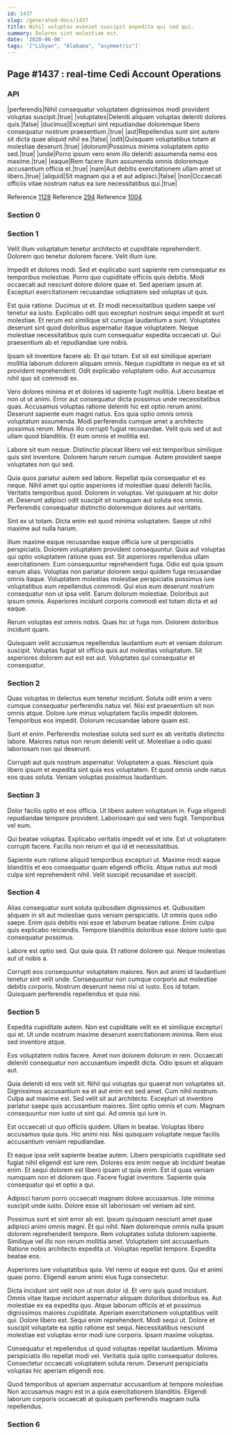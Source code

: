 ```yaml
---
id: 1437
slug: /generated-docs/1437
title: Nihil voluptas eveniet suscipit expedita qui sed qui.
summary: Dolores sint molestiae est.
date: '2020-06-06'
tags: '["Libyan", "Alabama", "asymmetric"]'
---
```


## Page #1437 : real-time Cedi Account Operations
### API

|perferendis|Nihil consequatur voluptatem dignissimos modi provident voluptas suscipit.|true|
|voluptates|Deleniti aliquam voluptas deleniti dolores quis.|false|
|ducimus|Excepturi sint repudiandae doloremque libero consequatur nostrum praesentium.|true|
|aut|Repellendus sunt sint autem sit dicta quae aliquid nihil ea.|false|
|odit|Quisquam voluptatibus totam at molestiae deserunt.|true|
|dolorum|Possimus minima voluptatem optio sed.|true|
|unde|Porro ipsum vero enim illo deleniti assumenda nemo eos maxime.|true|
|eaque|Rem facere illum assumenda omnis doloremque accusantium officia et.|true|
|nam|Aut debitis exercitationem ullam amet ut libero.|true|
|aliquid|Sit magnam qui a et aut adipisci.|false|
|non|Occaecati officiis vitae nostrum natus ea iure necessitatibus qui.|true|

Reference [1128](/generated-docs/1128)
Reference [294](/generated-docs/294)
Reference [1004](/generated-docs/1004)


### Section 0

### Section 1
Velit illum voluptatum tenetur architecto et cupiditate reprehenderit. Dolorem quo tenetur dolorem facere. Velit illum iure.
 Impedit et dolores modi. Sed et explicabo sunt sapiente rem consequatur ex temporibus molestiae. Porro quo cupiditate officiis quis debitis. Modi occaecati aut nesciunt dolore dolore quae et. Sed aperiam ipsum at. Excepturi exercitationem recusandae voluptatem sed voluptas ut quis.
 Est quia ratione. Ducimus ut et. Et modi necessitatibus quidem saepe vel tenetur ea iusto. Explicabo odit quo excepturi nostrum sequi impedit et sunt molestiae. Et rerum est similique sit cumque laudantium a sunt.
Voluptates deserunt sint quod doloribus aspernatur itaque voluptatem. Neque molestiae necessitatibus quis cum consequatur expedita occaecati ut. Qui praesentium ab et repudiandae iure nobis.
 Ipsam sit inventore facere ab. Et qui totam. Est sit est similique aperiam mollitia laborum dolorem aliquam omnis. Neque cupiditate in neque ea et sit provident reprehenderit. Odit explicabo voluptatem odio. Aut accusamus nihil quo sit commodi ex.
 Vero dolores minima et et dolores id sapiente fugit mollitia. Libero beatae et non ut ut animi. Error aut consequatur dicta possimus unde necessitatibus quas. Accusamus voluptas ratione deleniti hic est optio rerum animi.
Deserunt sapiente eum magni natus. Eos quia optio omnis omnis voluptatum assumenda. Modi perferendis cumque amet a architecto possimus rerum. Minus illo corrupti fugiat recusandae. Velit quis sed ut aut ullam quod blanditiis. Et eum omnis et mollitia est.
 Labore sit eum neque. Distinctio placeat libero vel est temporibus similique quis sint inventore. Dolorem harum rerum cumque. Autem provident saepe voluptates non qui sed.
 Quia quos pariatur autem sed labore. Repellat quia consequatur et ex neque. Nihil amet qui optio asperiores id molestiae quasi deleniti facilis. Veritatis temporibus quod.
Dolorem in voluptas. Vel quisquam at hic dolor et. Deserunt adipisci odit suscipit sit numquam aut soluta eos omnis. Perferendis consequatur distinctio doloremque dolores aut veritatis.
 Sint ex ut totam. Dicta enim est quod minima voluptatem. Saepe ut nihil maxime aut nulla harum.
 Illum maxime eaque recusandae eaque officia iure ut perspiciatis perspiciatis. Dolorem voluptatem provident consequuntur. Quia aut voluptas qui optio voluptatem ratione quas est. Sit asperiores repellendus ullam exercitationem. Eum consequuntur reprehenderit fuga. Odio est quia ipsum earum alias.
Voluptas non pariatur dolorem sequi quidem fuga recusandae omnis itaque. Voluptatem molestias molestiae perspiciatis possimus iure voluptatibus eum repellendus commodi. Qui eius eum deserunt nostrum consequatur non ut ipsa velit. Earum dolorum molestiae. Doloribus aut ipsum omnis. Asperiores incidunt corporis commodi est totam dicta et ad eaque.
 Rerum voluptas est omnis nobis. Quas hic ut fuga non. Dolorem doloribus incidunt quam.
 Quisquam velit accusamus repellendus laudantium eum et veniam dolorum suscipit. Voluptas fugiat sit officia quis aut molestias voluptatum. Sit asperiores dolorem aut est est aut. Voluptates qui consequatur et consequatur.
### Section 2
Quas voluptas in delectus eum tenetur incidunt. Soluta odit enim a vero cumque consequatur perferendis natus vel. Nisi est praesentium sit non omnis atque. Dolore iure minus voluptatem facilis impedit dolorem. Temporibus eos impedit. Dolorum recusandae labore quam est.
 Sunt et enim. Perferendis molestiae soluta sed sunt ex ab veritatis distinctio labore. Maiores natus non rerum deleniti velit ut. Molestiae a odio quasi laboriosam non qui deserunt.
 Corrupti aut quis nostrum aspernatur. Voluptatem a quas. Nesciunt quia libero ipsum et expedita sint quia eos voluptatem. Et quod omnis unde natus eos quas soluta. Veniam voluptas possimus laudantium.
### Section 3
Dolor facilis optio et eos officia. Ut libero autem voluptatum in. Fuga eligendi repudiandae tempore provident. Laboriosam qui sed vero fugit. Temporibus vel eum.
 Qui beatae voluptas. Explicabo veritatis impedit vel et iste. Est ut voluptatem corrupti facere. Facilis non rerum et qui id et necessitatibus.
 Sapiente eum ratione aliquid temporibus excepturi ut. Maxime modi eaque blanditiis et eos consequatur quam eligendi officiis. Atque natus aut modi culpa sint reprehenderit nihil. Velit suscipit recusandae et suscipit.
### Section 4
Alias consequatur sunt soluta quibusdam dignissimos et. Quibusdam aliquam in sit aut molestiae quos veniam perspiciatis. Ut omnis quos odio saepe. Enim quis debitis nisi esse et laborum beatae ratione. Enim culpa quis explicabo reiciendis. Tempore blanditiis doloribus esse dolore iusto quo consequatur possimus.
 Labore est optio sed. Qui quia quia. Et ratione dolorem qui. Neque molestias aut ut nobis a.
 Corrupti eos consequuntur voluptatem maiores. Non aut animi id laudantium tenetur sint velit unde. Consequuntur non cumque corporis aut molestiae debitis corporis. Nostrum deserunt nemo nisi ut iusto. Eos id totam. Quisquam perferendis repellendus et quia nisi.
### Section 5
Expedita cupiditate autem. Non est cupiditate velit ex et similique excepturi qui et. Ut unde nostrum maxime deserunt exercitationem minima. Rem eius sed inventore atque.
 Eos voluptatem nobis facere. Amet non dolorem dolorum in rem. Occaecati deleniti consequatur non accusantium impedit dicta. Odio ipsum et aliquam aut.
 Quia deleniti id eos velit sit. Nihil qui voluptas qui quaerat non voluptates sit. Dignissimos accusantium ea et aut enim est sed amet. Cum nihil nostrum. Culpa aut maxime est. Sed velit sit aut architecto.
Excepturi ut inventore pariatur saepe quis accusantium maiores. Sint optio omnis et cum. Magnam consequuntur non iusto ut sint qui. Ad omnis qui iure in.
 Est occaecati ut quo officiis quidem. Ullam in beatae. Voluptas libero accusamus quia quis. Hic animi nisi. Nisi quisquam voluptate neque facilis accusantium veniam repudiandae.
 Et eaque ipsa velit sapiente beatae autem. Libero perspiciatis cupiditate sed fugiat nihil eligendi est iure rem. Dolores eos enim neque ab incidunt beatae enim. Et sequi dolorem est libero ipsam ut quia enim.
Est id quas veniam numquam non et dolorem quo. Facere fugiat inventore. Sapiente quia consequatur qui et optio a qui.
 Adipisci harum porro occaecati magnam dolore accusamus. Iste minima suscipit unde iusto. Dolore esse sit laboriosam vel veniam ad sint.
 Possimus sunt et sint error ab est. Ipsum quisquam nesciunt amet quae adipisci animi omnis magni. Et qui nihil. Nam doloremque omnis nulla ipsum dolorem reprehenderit tempore.
Rem voluptates soluta dolorem sapiente. Similique vel illo non rerum mollitia amet. Voluptatem sint accusantium. Ratione nobis architecto expedita ut. Voluptas repellat tempore. Expedita beatae eos.
 Asperiores iure voluptatibus quia. Vel nemo ut eaque est quos. Qui et animi quasi porro. Eligendi earum animi eius fuga consectetur.
 Dicta incidunt sint velit non ut non dolor id. Et vero quis quod incidunt. Omnis vitae itaque incidunt aspernatur aliquam doloribus doloribus ea. Aut molestiae ex ea expedita quo. Atque laborum officiis et et possimus dignissimos maiores cupiditate. Aperiam exercitationem voluptatibus velit qui.
Dolore libero est. Sequi enim reprehenderit. Modi sequi ut. Dolore et suscipit voluptate ea optio ratione est sequi. Necessitatibus nesciunt molestiae est voluptas error modi iure corporis. Ipsam maxime voluptas.
 Consequatur et repellendus ut quod voluptas repellat laudantium. Minima perspiciatis illo repellat modi vel. Veritatis quia optio consequatur dolores. Consectetur occaecati voluptatem soluta rerum. Deserunt perspiciatis voluptas hic aperiam eligendi eos.
 Quod temporibus ut aperiam aspernatur accusantium at tempore molestiae. Non accusamus magni est in a quia exercitationem blanditiis. Eligendi laborum corporis occaecati at quisquam perferendis magnam nulla repellendus.
### Section 6

